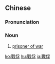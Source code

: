 {{also|战俘}}
==Chinese==
{{zh-forms|s=战俘}}

===Pronunciation===
{{zh-pron
|m=zhànfú
|c=zin3 fu1
|mn=chiàn-hû
|cat=n
}}

===Noun===
{{zh-noun}}

# [[prisoner of war]] {{gloss|soldier or combatant captured by the enemy}}

[[ko:戰俘]]
[[hu:戰俘]]
[[ja:戰俘]]